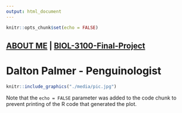 ```yaml
---
output: html_document
---
```


```r
knitr::opts_chunk$set(echo = FALSE)
```

## [ABOUT ME](./about-me) | [BIOL-3100-Final-Project](./BIOL-3100-Final)##

# **Dalton Palmer - Penguinologist** #

```r
knitr::include_graphics("./media/pic.jpg")
```


Note that the `echo = FALSE` parameter was added to the code chunk to prevent printing of the R code that generated the plot.
